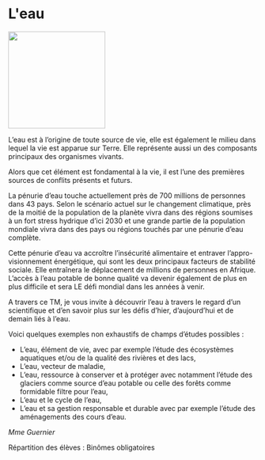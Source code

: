 # L&#039;eau

::: {.center data-latex=""}
![](images/l-eau.jpeg){height=14em}
:::

L'eau est à l'origine de toute source de vie, elle est également le
milieu dans lequel la vie est apparue sur Terre. Elle représente aussi
un des composants principaux des organismes vivants.

Alors que cet élément est fondamental à la vie, il est l'une des
premières sources de conflits présents et futurs. 

La pénurie d'eau touche actuellement près de 700 millions de personnes
dans 43 pays. Selon le scénario actuel sur le changement climatique,
près de la moitié de la population de la planète vivra dans des régions
soumises à un fort stress hydrique d'ici 2030 et une grande partie de
la population mondiale vivra dans des pays ou régions touchés par une
pénurie d'eau complète. 

Cette pénurie d'eau va accroître l'insécurité alimentaire et entraver
l'appro\-visionnement énergétique, qui sont les deux principaux facteurs
de stabilité sociale. Elle entraînera le déplacement de millions de
personnes en Afrique. L'accès à l'eau potable de bonne qualité va
devenir également de plus en plus difficile et sera LE défi mondial dans
les années à venir.

A travers ce TM, je vous invite à découvrir l'eau à travers le regard
d'un scientifique
et d'en savoir plus sur les défis d'hier, d'aujourd'hui et de demain
liés à l'eau.

\clearpage

Voici quelques exemples non exhaustifs de champs d'études possibles :

-   L'eau, élément de vie, avec par exemple l'étude des écosystèmes
    aquatiques et/ou de la qualité des rivières et des lacs,
-   L'eau, vecteur de maladie,
-   L'eau, ressource à conserver et à protéger avec notamment l'étude
    des glaciers comme source d'eau potable ou celle des forêts comme
    formidable filtre pour l'eau,
-   L'eau et le cycle de l'eau,
-   L'eau et sa gestion responsable et durable avec par exemple
    l'étude des aménagements des cours d'eau.

::: {.signature data-latex=""}
_Mme Guernier_  
:::

Répartition des élèves : Binômes obligatoires
